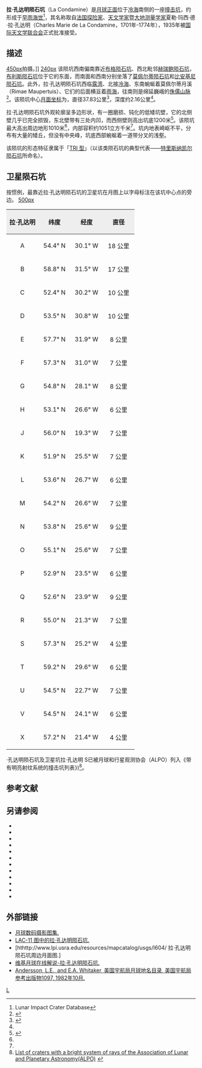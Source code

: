 {{lunar crater data|
 image=La Condamine crater 4145 h3.jpg|
 caption= 月球轨道器4号拍摄的图像|
 latitude=53.54|
 N_or_S=N|
 longitude=28.22|
 E_or_W=W|
 diameter=37.83公里|
 depth=2.16公里|
 colong=187|
 eponym=夏·玛·德·拉·孔达明}}
'''拉·孔达明陨石坑'''（La Condamine）是[[月球正面|月球正面]]位于[[冷海|冷海]]南侧的一座[[撞击坑|撞击坑]]，约形成于[[早雨海世|早雨海世]]<ref name=LICD>Lunar Impact Crater Database</ref>，其名称取自[[法国|法国]][[探险家|探险家]]、[[天文学家|天文学家]]暨[[大地测量学|大地测量学家]]夏勒·玛西·德·拉·孔达明（Charles Marie de La Condamine，1701年-1774年），1935年被[[国际天文学联合会|国际天文学联合会]]正式批准接受。

==描述==
[[image:La_Condamine_-_LROC_-_WAC.JPG|450px]]拍摄。]]
[[image:Normal_La-Condamine_LO-IV-152H_LTVT.jpg|240px]]   
该陨坑西南偏南靠近[[布格陨石坑|布格陨石坑]]、西北毗邻[[赫瑞鲍陨石坑|赫瑞鲍陨石坑]]，[[布利斯陨石坑|布利斯陨石坑]]位于它的东面，而南面和西南分别坐落了[[莫佩尔蒂陨石坑|莫佩尔蒂陨石坑]]和[[比安基尼陨石坑|比安基尼陨石坑]]。此外，拉·孔达明陨石坑西临[[露湾|露湾]]、北接[[冷海|冷海]]、东南蜿蜒着莫佩尔蒂月溪（Rimae Maupertuis）、它们的后面横亘着[[雨海|雨海]]，往南则是绵延巍峨的[[侏罗山脉_(月球)|侏儒山脉]]<ref>{{Cite web |url=http://planetarynames.wr.usgs.gov/images/Lunar/lac_11_lo.pdf |title=Crater La Condamine on the map LAC-11. |access-date=2017-04-02 |archive-date=2013-02-20 |archive-url=https://web.archive.org/web/20130220125228/http://planetarynames.wr.usgs.gov/images/Lunar/lac_11_lo.pdf |dead-url=no }}</ref>。该陨坑中心[[月面坐标|月面坐标]]为{{Coord|53.54|N|28.22|W|globe:Moon|nogoogle=1|noosm=1}}，直径37.83公里<ref name="IAU">{{Cite web |url=http://planetarynames.wr.usgs.gov/Feature/3186 |title=Directory of the International Astronomical Union |access-date=2017-04-02 |archive-date=2018-07-01 |archive-url=https://web.archive.org/web/20180701194051/https://planetarynames.wr.usgs.gov/Feature/3186 |dead-url=no }}</ref>，深度约2.16公里<ref name="LICD"/>。

拉·孔达明陨石坑外观轮廓呈多边形状，有一圈磨损、钝化的低矮坑壁，它的北侧壁几乎已完全损毁，东北壁带有三处内凹，而西侧壁则高出坑底1200米<ref>{{Cite web |url=http://the-moon.wikispaces.com/La+Condamine |title=Crater site description The Moon-Wiki. |access-date=2017-04-02 |archive-date=2018-05-31 |archive-url=https://web.archive.org/web/20180531124338/http://the-moon.wikispaces.com/La+Condamine |dead-url=no }}</ref>。该陨坑最大高出周边地形1010米<ref name="LICD"/>，内部容积约1051立方千米<ref name="LICD"/>。坑内地表崎岖不平，分布有大量的矮丘，但没有中央峰，坑底西部蜿蜒着一道带分叉的浅壑。

该陨坑的形态特征隶属于「[[月球陨石坑#陨石坑分类|TRI 型]]」（以该类陨石坑的典型代表——[[特里斯纳凯尔陨石坑|特里斯纳凯尔陨石坑]]所命名）。

==卫星陨石坑==
按惯例，最靠近拉·孔达明陨石坑的卫星坑在月图上以字母标注在该坑中心点的旁边。
[[image:La_Condamine_sattelite_craters_map.jpg|500px]]

{| class="wikitable"
!width="25%" style="background:#eeeeee;" |拉·孔达明 
!width="25%" style="background:#eeeeee;" |纬度
!width="25%" style="background:#eeeeee;" |经度
!width="25%" style="background:#eeeeee;" |直径
|-
|align="center"|A
|align="center"|54.4° N
|align="center"|30.1° W
|align="center"|18 公里
|-
|align="center"|B
|align="center"|58.8° N
|align="center"|31.5° W
|align="center"|17 公里
|-
|align="center"|C
|align="center"|52.4° N
|align="center"|30.2° W
|align="center"|10 公里
|-
|align="center"|D
|align="center"|53.5° N
|align="center"|30.8° W
|align="center"|10 公里
|-
|align="center"|E
|align="center"|57.7° N
|align="center"|31.9° W
|align="center"|8 公里
|-
|align="center"|F
|align="center"|57.3° N
|align="center"|31.0° W
|align="center"|7 公里
|-
|align="center"|G
|align="center"|54.8° N
|align="center"|28.1° W
|align="center"|8 公里
|-
|align="center"|H
|align="center"|53.1° N
|align="center"|26.6° W
|align="center"|6 公里
|-
|align="center"|J
|align="center"|56.0° N
|align="center"|19.3° W
|align="center"|7 公里
|-
|align="center"|K
|align="center"|51.9° N
|align="center"|25.5° W
|align="center"|7 公里
|-
|align="center"|L
|align="center"|53.6° N
|align="center"|26.7° W
|align="center"|6 公里
|-
|align="center"|M
|align="center"|54.2° N
|align="center"|26.6° W
|align="center"|7 公里
|-
|align="center"|N
|align="center"|53.8° N
|align="center"|25.6° W
|align="center"|9 公里
|-
|align="center"|O
|align="center"|55.1° N
|align="center"|25.6° W
|align="center"|7 公里
|-
|align="center"|P
|align="center"|52.9° N
|align="center"|23.5° W
|align="center"|6 公里
|-
|align="center"|Q
|align="center"|52.6° N
|align="center"|23.9° W
|align="center"|9 公里
|-
|align="center"|R
|align="center"|55.0° N
|align="center"|21.3° W
|align="center"|7 公里
|-
|align="center"|S
|align="center"|57.3° N
|align="center"|25.2° W
|align="center"|4 公里
|-
|align="center"|T
|align="center"|59.2° N
|align="center"|29.6° W
|align="center"|6 公里
|-
|align="center"|U
|align="center"|54.5° N
|align="center"|22.7° W
|align="center"|7 公里
|-
|align="center"|V
|align="center"|54.5° N
|align="center"|24.1° W
|align="center"|6 公里
|-
|align="center"|X
|align="center"|57.2° N
|align="center"|21.4° W
|align="center"|4 公里
|}
·孔达明陨石坑及卫星坑拉·孔达明 S已被月球和行星观测协会（ALPO）列入《带有明亮射纹系统的撞击坑列表》)<ref>[http://www.zone-vx.com/alpo-rays-table.pdf List of craters with a bright system of rays of the Association of Lunar and Planetary Astronomy(ALPO)] {{webarchive|url=https://web.archive.org/web/20160304213831/http://www.zone-vx.com/alpo-rays-table.pdf |date=2016-03-04 }}</ref>。

==参考文献==
{{reflist}}

==另请参阅==
{{refbegin}}
* {{cite book
  | last1 = Andersson
  | first1 = L. E.
  | last2 = Whitaker
  | first2 = E. A.
  | authorlink2 = Ewen Whitaker
  | date = 1982
  | title = [[NASA|NASA]] Catalogue of Lunar Nomenclature
  | publisher = NASA RP-1097
  | ref = harv
  }}
* {{cite web
  | last = Blue
  | first = Jennifer
  | date = July 25, 2007
  | title = Gazetteer of Planetary Nomenclature
  | publisher = [[United_States_Geological_Survey|USGS]]
  | url = http://planetarynames.wr.usgs.gov/
  | accessdate = 2007-08-05
  | ref = harv
  | archive-date = 2012-04-08
  | archive-url = https://www.webcitation.org/66mXDr4G9?url=http://planetarynames.wr.usgs.gov/
  | dead-url = no
  }}
* {{cite book
  | last1 = Bussey
  | first1 = B.
  | authorlink1 = Ben Bussey
  | last2 = Spudis
  | first2 = P.
  | authorlink2 = Paul Spudis
  | date = 2004
  | title = The Clementine Atlas of the Moon
  | publisher = Cambridge University Press
  | location = New York
  | isbn = 978-0-521-81528-4
  | ref = harv
  }}
* {{cite book
  | last1 = Cocks
  | first1 = Elijah E.
  | last2 = Cocks
  | first2 = Josiah C.
  | date = 1995
  | title = Who's Who on the Moon: A Biographical Dictionary of Lunar Nomenclature
  | url = https://archive.org/details/isbn_9780936389271
  | publisher = Tudor Publishers
  | isbn = 978-0-936389-27-1
  | ref = harv
  }}
* {{cite web
  | last = McDowell
  | first = Jonathan
  | date = July 15, 2007
  | url = http://host.planet4589.org/astro/lunar/
  | title = Lunar Nomenclature
  | publisher = Jonathan's Space Report
  | accessdate = 2007-10-24
  | ref = harv
  | archive-date = 2012-05-26
  | archive-url = https://www.webcitation.org/67wcYNfK3?url=http://host.planet4589.org/astro/lunar/
  | dead-url = no
  }}
* {{cite journal| last1 = Menzel| first1 = D. H.| last2 = Minnaert| first2 = M.| last3 = Levin| first3 = B.| last4 = Dollfus| first4 = A.| last5 = Bell| first5 = B.| title = Report on Lunar Nomenclature by the Working Group of Commission 17 of the IAU| doi = 10.1007/BF00171763| journal = Space Science Reviews| volume = 12| issue = 2| pages = 136–186| date = 1971| bibcode = 1971SSRv...12..136M| ref = harv}}
* {{cite book
  | first = Patrick
  | last = Moore
  | authorlink = Patrick Moore
  | date = 2001
  | title = On the Moon
  | url = https://archive.org/details/patrickmooreonmo00patr
  | publisher = Sterling Publishing Co.
  | isbn = 978-0-304-35469-6
  | ref = harv
  }}
* {{cite book
  | first = Fred W.
  | last = Price
  | date = 1988
  | title = The Moon Observer's Handbook
  | publisher = Cambridge University Press
  | isbn = 978-0-521-33500-3
  | ref = harv
  }}
* {{cite book
  | last = Rükl
  | first = Antonín
  | authorlink = Antonín Rükl
  | date = 1990
  | title = Atlas of the Moon
  | publisher = Kalmbach Books
  | isbn = 978-0-913135-17-4
  | ref = harv
  }}
* {{cite book
  | last = Webb
  | first = Rev. T. W.
  | authorlink = Thomas William Webb
  | date = 1962
  | title = Celestial Objects for Common Telescopes
  | url = https://archive.org/details/celestialobjects00webb
  | edition = 6th revised
  | publisher = Dover
  | isbn = 978-0-486-20917-3
  | ref = harv
  }}
* {{cite book
  | first = Ewen A.
  | last = Whitaker
  | authorlink = Ewen Whitaker
  | date = 1999
  | title = Mapping and Naming the Moon
  | publisher = Cambridge University Press
  | isbn = 978-0-521-62248-6
  | ref = harv
  }}
* {{cite book
  | first = Peter T.
  | last = Wlasuk
  | date = 2000
  | title = Observing the Moon
  | publisher = Springer
  | isbn = 978-1-85233-193-1
  | ref = harv
 }}
{{refend}}

==外部链接==
*[http://www.lpi.usra.edu/resources/lunar_orbiter/bin/srch_nam.shtml?La%20Condamine%7C0 月球数码摄影图集.] {{Wayback|url=http://www.lpi.usra.edu/resources/lunar_orbiter/bin/srch_nam.shtml?La%20Condamine%7C0 |date=20201127015009 }}
*[https://web.archive.org/web/20161216061632/http://www.lpi.usra.edu/resources/mapcatalog/LAC/lac11/ LAC-11 图中的拉·孔达明陨石坑.]
*[hthttp://www.lpi.usra.edu/resources/mapcatalog/usgs/I604/ 拉·孔达明陨石坑周边月面图.] {{Wayback|url=hthttp://www.lpi.usra.edu/resources/mapcatalog/usgs/I604/ |date=20201209170943 }}
*[http://the-moon.wikispaces.com/Maupertuis 维基月球在线解说-拉·孔达明陨石坑.] {{Wayback|url=http://the-moon.wikispaces.com/Maupertuis |date=20180530162233 }}
*[http://planet4589.org/astro/lunar/RP-1097.pdf Andersson, L.E., and E.A. Whitaker, 美国宇航局月球地名目录, 美国宇航局参考出版物1097, 1982年10月.] {{Wayback|url=http://planet4589.org/astro/lunar/RP-1097.pdf |date=20141006125838 }}

[[Category:月球环形山|L]]
{{月球環形山 (L-N)}}